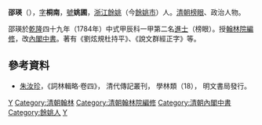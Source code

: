'''邵瑛'''（{{bd|?||?|}}），[[表字|字]]'''桐南'''，[[號|號]]'''姚圃'''，[[浙江|浙江]][[餘姚|餘姚]]（今[[餘姚市|餘姚市]]）人。[[清朝|清朝]][[榜眼|榜眼]]、政治人物。

邵瑛於[[乾隆|乾隆]]四十九年（1784年）中式甲辰科一甲第二名[[進士|進士]]（榜眼）。授[[翰林院編修|翰林院編修]]，改[[內閣中書|內閣中書]]。著有《劉炫規杜持平》、《說文群經正字》等。

==參考資料==
*[[朱汝珍|朱汝珍]]，《詞林輯略·卷四》， 清代傳記叢刊， 學林類（18）， 明文書局發行。

{{清朝人物小作品}}
{{乾隆四十九年甲辰科殿試金榜}}
{{DEFAULTSORT:Shao邵}}
[[Category:余姚邵氏|Y]]
[[Category:清朝翰林|Category:清朝翰林]]
[[Category:清朝翰林院編修|Category:清朝翰林院編修]]
[[Category:清朝內閣中書|Category:清朝內閣中書]]
[[Category:餘姚人|Category:餘姚人]]
[[Category:邵姓|Y]]